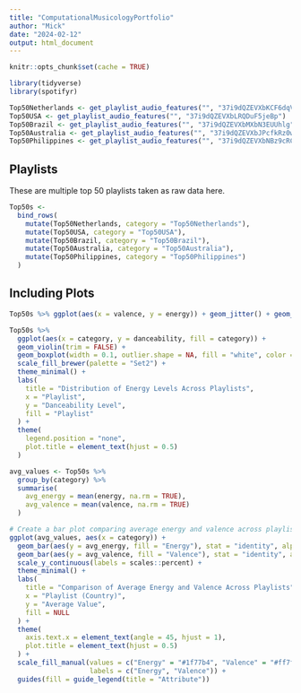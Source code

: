 ```yaml
---
title: "ComputationalMusicologyPortfolio"
author: "Mick"
date: "2024-02-12"
output: html_document
---
```


```r
knitr::opts_chunk$set(cache = TRUE)
```

  ```r
  library(tidyverse)
  library(spotifyr)
  ```



```r
Top50Netherlands <- get_playlist_audio_features("", "37i9dQZEVXbKCF6dqVpDkS")
Top50USA <- get_playlist_audio_features("", "37i9dQZEVXbLRQDuF5jeBp")
Top50Brazil <- get_playlist_audio_features("", "37i9dQZEVXbMXbN3EUUhlg")
Top50Australia <- get_playlist_audio_features("", "37i9dQZEVXbJPcfkRz0wJ0")
Top50Philippines <- get_playlist_audio_features("", "37i9dQZEVXbNBz9cRCSFkY")
```

## Playlists

These are multiple top 50 playlists taken as raw data here.

```r
Top50s <-
  bind_rows(
    mutate(Top50Netherlands, category = "Top50Netherlands"),
    mutate(Top50USA, category = "Top50USA"),
    mutate(Top50Brazil, category = "Top50Brazil"),
    mutate(Top50Australia, category = "Top50Australia"),
    mutate(Top50Philippines, category = "Top50Philippines")
  )
```

## Including Plots

```r
Top50s %>% ggplot(aes(x = valence, y = energy)) + geom_jitter() + geom_smooth()
```

```r
Top50s %>%
  ggplot(aes(x = category, y = danceability, fill = category)) +
  geom_violin(trim = FALSE) +
  geom_boxplot(width = 0.1, outlier.shape = NA, fill = "white", color = "black", alpha = 0.5) +
  scale_fill_brewer(palette = "Set2") +
  theme_minimal() +
  labs(
    title = "Distribution of Energy Levels Across Playlists",
    x = "Playlist",
    y = "Danceability Level",
    fill = "Playlist"
  ) +
  theme(
    legend.position = "none",
    plot.title = element_text(hjust = 0.5)
  )
```

```r
avg_values <- Top50s %>%
  group_by(category) %>%
  summarise(
    avg_energy = mean(energy, na.rm = TRUE),
    avg_valence = mean(valence, na.rm = TRUE)
  )

# Create a bar plot comparing average energy and valence across playlists (countries)
ggplot(avg_values, aes(x = category)) +
  geom_bar(aes(y = avg_energy, fill = "Energy"), stat = "identity", alpha = 0.7, position = "dodge") +
  geom_bar(aes(y = avg_valence, fill = "Valence"), stat = "identity", alpha = 0.7, position = "dodge") +
  scale_y_continuous(labels = scales::percent) +
  theme_minimal() +
  labs(
    title = "Comparison of Average Energy and Valence Across Playlists",
    x = "Playlist (Country)",
    y = "Average Value",
    fill = NULL
  ) +
  theme(
    axis.text.x = element_text(angle = 45, hjust = 1),
    plot.title = element_text(hjust = 0.5)
  ) +
  scale_fill_manual(values = c("Energy" = "#1f77b4", "Valence" = "#ff7f0e"), name = "Attribute",
                    labels = c("Energy", "Valence")) +
  guides(fill = guide_legend(title = "Attribute"))


```